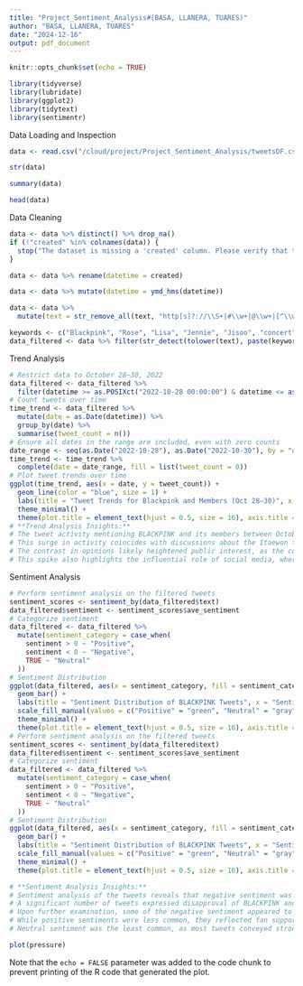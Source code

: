 ```yaml
---
title: "Project_Sentiment_Analysis#(BASA, LLANERA, TUARES)"
author: "BASA, LLANERA, TUARES"
date: "2024-12-16"
output: pdf_document
---
```


```r
knitr::opts_chunk$set(echo = TRUE)
```

```r
library(tidyverse)
library(lubridate)
library(ggplot2)
library(tidytext)
library(sentimentr)

```
 Data Loading and Inspection
 
```r

data <- read.csv("/cloud/project/Project_Sentiment_Analysis/tweetsDF.csv")

str(data)

summary(data)

head(data)

```
 Data Cleaning
```r
data <- data %>% distinct() %>% drop_na()
if (!"created" %in% colnames(data)) {
  stop("The dataset is missing a 'created' column. Please verify that the dataset includes a timestamp column for proper analysis.")
}

data <- data %>% rename(datetime = created)

data <- data %>% mutate(datetime = ymd_hms(datetime))

data <- data %>% 
  mutate(text = str_remove_all(text, "http[s]?://\\S+|#\\w+|@\\w+|[^\\w\\s]"))

keywords <- c("Blackpink", "Rose", "Lisa", "Jennie", "Jisoo", "concert")
data_filtered <- data %>% filter(str_detect(tolower(text), paste(keywords, collapse = "|")))

```
 Trend Analysis
```r
# Restrict data to October 28–30, 2022
data_filtered <- data_filtered %>% 
  filter(datetime >= as.POSIXct("2022-10-28 00:00:00") & datetime <= as.POSIXct("2022-10-30 23:59:59"))
# Count tweets over time
time_trend <- data_filtered %>% 
  mutate(date = as.Date(datetime)) %>% 
  group_by(date) %>% 
  summarise(tweet_count = n())
# Ensure all dates in the range are included, even with zero counts
date_range <- seq(as.Date("2022-10-28"), as.Date("2022-10-30"), by = "day")
time_trend <- time_trend %>% 
  complete(date = date_range, fill = list(tweet_count = 0))
# Plot tweet trends over time
ggplot(time_trend, aes(x = date, y = tweet_count)) + 
  geom_line(color = "blue", size = 1) + 
  labs(title = "Tweet Trends for Blackpink and Members (Oct 28–30)", x = "Date", y = "Number of Tweets") + 
  theme_minimal() + 
  theme(plot.title = element_text(hjust = 0.5, size = 16), axis.title = element_text(size = 12))
# **Trend Analysis Insights:**
# The tweet activity mentioning BLACKPINK and its members between October 28 and October 30, 2022, shows a gradual increase from October 28 to October 29, followed by a sharp spike on October 30. 
# This surge in activity coincides with discussions about the Itaewon tragedy and BLACKPINK’s decision to proceed with their Houston concert. 
# The contrast in opinions likely heightened public interest, as the conversation became polarized between those critical of the group and those offering support. 
# This spike also highlights the influential role of social media, where high-profile events and controversies tend to dominate discussions.
```
 Sentiment Analysis
 
```r
# Perform sentiment analysis on the filtered tweets
sentiment_scores <- sentiment_by(data_filtered$text)
data_filtered$sentiment <- sentiment_scores$ave_sentiment
# Categorize sentiment
data_filtered <- data_filtered %>% 
  mutate(sentiment_category = case_when(
    sentiment > 0 ~ "Positive",
    sentiment < 0 ~ "Negative",
    TRUE ~ "Neutral"
  ))
# Sentiment Distribution
ggplot(data_filtered, aes(x = sentiment_category, fill = sentiment_category)) + 
  geom_bar() + 
  labs(title = "Sentiment Distribution of BLACKPINK Tweets", x = "Sentiment", y = "Count") + 
  scale_fill_manual(values = c("Positive" = "green", "Neutral" = "gray", "Negative" = "red")) + 
  theme_minimal() + 
  theme(plot.title = element_text(hjust = 0.5, size = 16), axis.title = element_text(size = 12))
# Perform sentiment analysis on the filtered tweets
sentiment_scores <- sentiment_by(data_filtered$text)
data_filtered$sentiment <- sentiment_scores$ave_sentiment
# Categorize sentiment
data_filtered <- data_filtered %>% 
  mutate(sentiment_category = case_when(
    sentiment > 0 ~ "Positive",
    sentiment < 0 ~ "Negative",
    TRUE ~ "Neutral"
  ))
# Sentiment Distribution
ggplot(data_filtered, aes(x = sentiment_category, fill = sentiment_category)) + 
  geom_bar() + 
  labs(title = "Sentiment Distribution of BLACKPINK Tweets", x = "Sentiment", y = "Count") + 
  scale_fill_manual(values = c("Positive" = "green", "Neutral" = "gray", "Negative" = "red")) + 
  theme_minimal() + 
  theme(plot.title = element_text(hjust = 0.5, size = 16), axis.title = element_text(size = 12))

# **Sentiment Analysis Insights:**
# Sentiment analysis of the tweets reveals that negative sentiment was the most dominant during this period. 
# A significant number of tweets expressed disapproval of BLACKPINK and their management for continuing with the Houston concert in light of the Itaewon tragedy. 
# Upon further examination, some of the negative sentiment appeared to be driven by online trolls amplifying the criticism. 
# While positive sentiments were less common, they reflected fan support for BLACKPINK and sympathy for the victims of the Itaewon incident. 
# Neutral sentiment was the least common, as most tweets conveyed strong emotional responses regarding both the tragedy and the group’s concert.

```
 
```r
plot(pressure)
```

Note that the `echo = FALSE` parameter was added to the code chunk to prevent printing of the R code that generated the plot.
